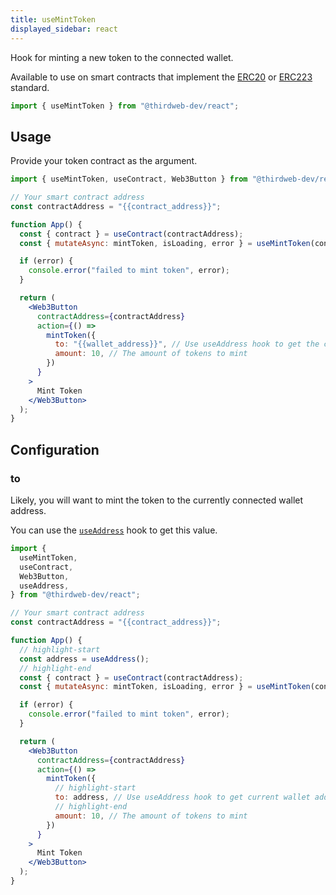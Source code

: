 ```yaml
---
title: useMintToken
displayed_sidebar: react
---
```


Hook for minting a new token to the connected wallet.

Available to use on smart contracts that implement the [ERC20](/contractkit/interfaces/erc20)
or [ERC223](/contractkit/interfaces/erc223) standard.

```jsx
import { useMintToken } from "@thirdweb-dev/react";
```

## Usage

Provide your token contract as the argument.

```jsx
import { useMintToken, useContract, Web3Button } from "@thirdweb-dev/react";

// Your smart contract address
const contractAddress = "{{contract_address}}";

function App() {
  const { contract } = useContract(contractAddress);
  const { mutateAsync: mintToken, isLoading, error } = useMintToken(contract);

  if (error) {
    console.error("failed to mint token", error);
  }

  return (
    <Web3Button
      contractAddress={contractAddress}
      action={() =>
        mintToken({
          to: "{{wallet_address}}", // Use useAddress hook to get the current wallet address
          amount: 10, // The amount of tokens to mint
        })
      }
    >
      Mint Token
    </Web3Button>
  );
}
```

## Configuration

### to

Likely, you will want to mint the token to the currently connected wallet address.

You can use the [`useAddress`](/react/hooks/useAddress) hook to get this value.

```jsx
import {
  useMintToken,
  useContract,
  Web3Button,
  useAddress,
} from "@thirdweb-dev/react";

// Your smart contract address
const contractAddress = "{{contract_address}}";

function App() {
  // highlight-start
  const address = useAddress();
  // highlight-end
  const { contract } = useContract(contractAddress);
  const { mutateAsync: mintToken, isLoading, error } = useMintToken(contract);

  if (error) {
    console.error("failed to mint token", error);
  }

  return (
    <Web3Button
      contractAddress={contractAddress}
      action={() =>
        mintToken({
          // highlight-start
          to: address, // Use useAddress hook to get current wallet address
          // highlight-end
          amount: 10, // The amount of tokens to mint
        })
      }
    >
      Mint Token
    </Web3Button>
  );
}
```